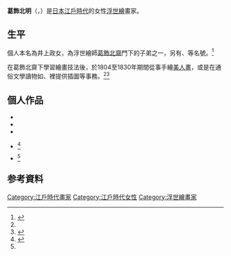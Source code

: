 {{Infobox artist
| name          = 葛飾 北明
| native_name      = 葛飾 北明
| native_name_lang = ja
| nationality   = [[日本|日本]]
}}
{{japanese
|japanese=葛飾 北明
|kana=かつしか ほくめい
|romaji=Katsushika Hokumei
}}

'''葛飾北明'''（{{lang-ja|葛飾 北明}}，{{bd|?||?}}）是[[日本|日本]][[江戶時代|江戶時代]]的女性[[浮世繪|浮世繪]]畫家。

== 生平　==
個人本名為井上政女，為浮世繪師[[葛飾北齋|葛飾北齋]]門下的子弟之一，另有{{nihongo|九九蜃|九々蜃}}、{{nihongo|畫狂人|画狂人}}等名號。<ref name="Ne">{{cite web |url=http://www.ne.jp/asahi/kato/yoshio/aiueo-zenesi/ho-zenesi/hokumei-katusika.html |script-title=ja:ほくめい　かつしか　葛飾　北明 浮世絵文献資料館 |accessdate=2015年10月24日}}</ref>

在葛飾北齋下學習繪畫技法後，於1804至1830年期間從事手繪[[美人绘|美人畫]]，或是在通俗文學讀物如{{nihongo|《復仇奇談辛物語》|復讐奇談幸物語}}、{{nihongo|《月桂新話》|月桂新話}}裡提供插圖等事務。<ref name="Ne"/><ref>{{cite web |url=http://harp.lib.hiroshima-u.ac.jp/onomichi-u/detail/724220140205094235 |script-title=ja:翻刻『復讐/奇談]幸物語』 |work=[[尾道市立大學|尾道市立大學]] |accessdate=2015年10月24日}}</ref>

== 個人作品 ==
*{{nihongo|行燈美人圖|行灯美人図}}
*{{nihongo|河岸美人納涼圖|河岸美人納涼図}}
*{{nihongo|站立美人圖|立美人図}}
*{{nihongo|手持鏡子的美人圖|手鏡を持つ美人図}}<ref name="373news">{{cite web |url=http://373news.com/_jigyou/events/hokusai/works.php |script-title=ja:世界が絶賛した浮世絵師 北斎展 ～師と弟子たち |work=南日本新聞 |accessdate=2015年10月24日 |deadurl=yes |archiveurl=https://web.archive.org/web/20150316143359/http://373news.com/_jigyou/events/hokusai/works.php |archivedate=2015年3月16日 }}</ref>
*{{nihongo|讀信的美人圖|手紙をよむ美人図}}<ref name="373news"/>

== 参考資料 ==
{{reflist}}

{{DEFAULTSORT:Katsushika Hokumei}}
[[Category:江戶時代畫家|Category:江戶時代畫家]]
[[Category:江戶時代女性|Category:江戶時代女性]]
[[Category:浮世繪畫家|Category:浮世繪畫家]]